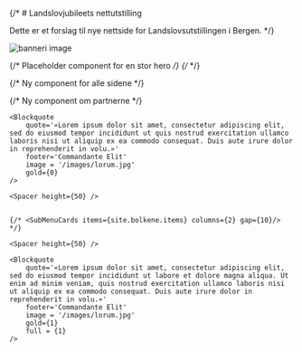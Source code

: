 

<style global jsx>{`
.nextra-sidebar-container, nav.nextra-toc { display: none !important }  
 .nx-max-w-6xl {max-width: 100vw !important; width: 100% !important}
.nx-max-w-[90rem] .nx-w-full, main {width: 100vw !important; max-width: 100vw !important }`}</style>


{/* # Landslovjubileets nettutstilling
 
Dette er et forslag til nye nettside for Landslovsutstillingen i Bergen. */}

<Image
    src='/images/landslovbanner.jpg'
    alt='banneri image'
    width={3500}
    height={1600}
    className="object-cover" 
/>

{/* Placeholder component for en stor hero */}
{/* <Hero title='Jubileumsutstillingen' description='Bryggens Museum' image='/images/landslovbanner.jpg' />
*/}

{/* Ny component for alle sidene */}

{/* Ny component om partnerne */}

<Container>
<Spacer  height={50} />

    <Blockquote
        quote='«Lorem ipsum dolor sit amet, consectetur adipiscing elit, sed do eiusmod tempor incididunt ut quis nostrud exercitation ullamco laboris nisi ut aliquip ex ea commodo consequat. Duis aute irure dolor in reprehenderit in volu.»'
        footer='Commandante Elit'
        image = '/images/lorum.jpg'
        gold={0} 
    />
    
    <Spacer height={50} />

 
    {/* <SubMenuCards items={site.bolkene.items} columns={2} gap={10}/> */}

    <Spacer height={50} />
 
    <Blockquote
        quote='«Lorem ipsum dolor sit amet, consectetur adipiscing elit, sed do eiusmod tempor incididunt ut labore et dolore magna aliqua. Ut enim ad minim veniam, quis nostrud exercitation ullamco laboris nisi ut aliquip ex ea commodo consequat. Duis aute irure dolor in reprehenderit in volu.»'
        footer='Commandante Elit'
        image = '/images/lorum.jpg' 
        gold={1}
        full = {1}
    />

</Container>

 


 